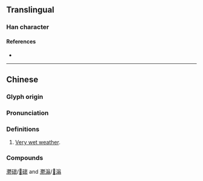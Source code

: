 {{character info}}
==Translingual==

===Han character===
{{Han char|rn=85|rad=水|as=29|sn=32|four=34122|canj=EDDH|ids=⿰氵鬱}}

====References====
* {{Han ref|kx=0664.310|dkj=18847|dj=1073.160|hdz=31799.110|uh=706A|ud=28778|bh=F9D1|bd=63953}}

----

==Chinese==

{{zh-forms|s=𣹙|alt=鬱}}

===Glyph origin===
{{Han etym}}

===Pronunciation===
{{zh-pron
|m=yù
|mc=y
|oc=y
|cat=a,n
}}

===Definitions===
{{zh-hanzi}}

# [[wet-weather|Very wet weather]].                       

===Compounds===
{{zh-only used in}}[[灪䃶]]/[[𣹙䃶]] and [[灪滃]]/[[𣹙滃]]